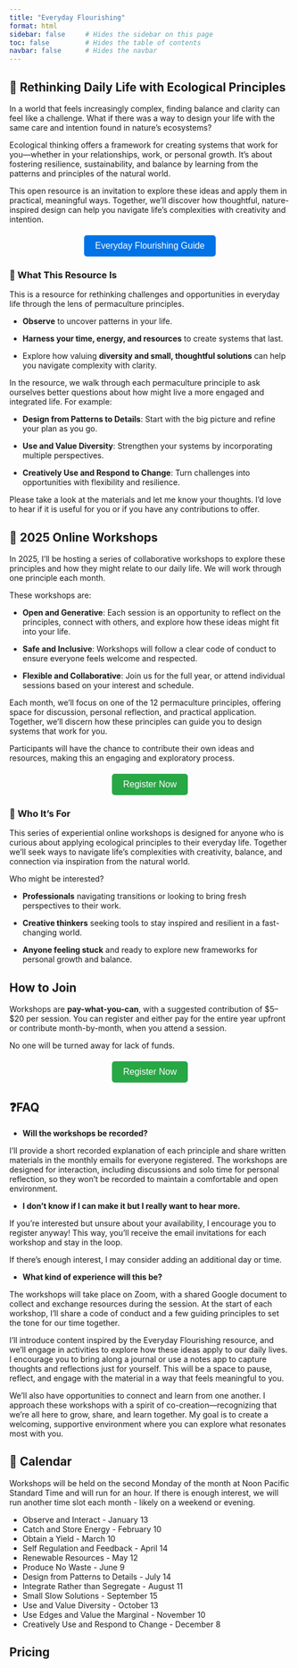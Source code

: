 ```yaml
---
title: "Everyday Flourishing"
format: html
sidebar: false     # Hides the sidebar on this page
toc: false         # Hides the table of contents
navbar: false      # Hides the navbar
---
```



## 🌿 Rethinking Daily Life with Ecological Principles

In a world that feels increasingly complex, finding balance and clarity can feel like a challenge. What if there was a way to design your life with the same care and intention found in nature's ecosystems?

Ecological thinking offers a framework for creating systems that work for you—whether in your relationships, work, or personal growth. It’s about fostering resilience, sustainability, and balance by learning from the patterns and principles of the natural world.

This open resource is an invitation to explore these ideas and apply them in practical, meaningful ways. Together, we’ll discover how thoughtful, nature-inspired design can help you navigate life’s complexities with creativity and intention.

<!-- Resource button for the Everyday Flourishing Guide -->

::: {style="text-align: center; margin-top: 20px;"}
<a href="./bookcover.html" style="text-decoration: none;"> <button style="background-color: #0073e6; color: white; padding: 10px 20px; font-size: 16px; border: none; border-radius: 5px; cursor: pointer;"> Everyday Flourishing Guide </button> </a>
:::

### **🐚 What This Resource Is**

This is a resource for rethinking challenges and opportunities in everyday life through the lens of permaculture principles.

-   **Observe** to uncover patterns in your life.

-   **Harness your time, energy, and resources** to create systems that last.

-   Explore how valuing **diversity and small, thoughtful solutions** can help you navigate complexity with clarity.

In the resource, we walk through each permaculture principle to ask ourselves better questions about how might live a more engaged and integrated life. For example:

-   **Design from Patterns to Details**: Start with the big picture and refine your plan as you go.

-   **Use and Value Diversity**: Strengthen your systems by incorporating multiple perspectives.

-   **Creatively Use and Respond to Change**: Turn challenges into opportunities with flexibility and resilience.

Please take a look at the materials and let me know your thoughts. I'd love to hear if it is useful for you or if you have any contributions to offer.

## 🌾 **2025 Online Workshops**

In 2025, I’ll be hosting a series of collaborative workshops to explore these principles and how they might relate to our daily life. We will work through one principle each month.

These workshops are:

-   **Open and Generative**: Each session is an opportunity to reflect on the principles, connect with others, and explore how these ideas might fit into your life.

-   **Safe and Inclusive**: Workshops will follow a clear code of conduct to ensure everyone feels welcome and respected.

-   **Flexible and Collaborative**: Join us for the full year, or attend individual sessions based on your interest and schedule.

Each month, we’ll focus on one of the 12 permaculture principles, offering space for discussion, personal reflection, and practical application. Together, we’ll discern how these principles can guide you to design systems that work for you.

Participants will have the chance to contribute their own ideas and resources, making this an engaging and exploratory process.

<!-- Register Now button -->

::: {style="text-align: center; margin-top: 20px;"}
<a href="https://forms.gle/9FvHQkLwSMPVudMr7" target="_blank" style="text-decoration: none;"> <button style="background-color: #28a745; color: white; padding: 10px 20px; font-size: 16px; border: none; border-radius: 5px; cursor: pointer;"> Register Now </button> </a>
:::

### 👥 **Who It’s For**

This series of experiential online workshops is designed for anyone who is curious about applying ecological principles to their everyday life. Together we'll seek ways to navigate life's complexities with creativity, balance, and connection via inspiration from the natural world.

Who might be interested?

-   **Professionals** navigating transitions or looking to bring fresh perspectives to their work.

-   **Creative thinkers** seeking tools to stay inspired and resilient in a fast-changing world.

-   **Anyone feeling stuck** and ready to explore new frameworks for personal growth and balance.

## **How to Join**

Workshops are **pay-what-you-can**, with a suggested contribution of \$5–\$20 per session. You can register and either pay for the entire year upfront or contribute month-by-month, when you attend a session.

No one will be turned away for lack of funds.

<!-- Register Now button -->

::: {style="text-align: center; margin-top: 20px;"}
<a href="https://forms.gle/9FvHQkLwSMPVudMr7" target="_blank" style="text-decoration: none;"> <button style="background-color: #28a745; color: white; padding: 10px 20px; font-size: 16px; border: none; border-radius: 5px; cursor: pointer;"> Register Now </button> </a>
:::

## ❓**FAQ**

-   **Will the workshops be recorded?**

I’ll provide a short recorded explanation of each principle and share written materials in the monthly emails for everyone registered. The workshops are designed for interaction, including discussions and solo time for personal reflection, so they won’t be recorded to maintain a comfortable and open environment.

-   **I don't know if I can make it but I really want to hear more.**

If you’re interested but unsure about your availability, I encourage you to register anyway! This way, you’ll receive the email invitations for each workshop and stay in the loop.

If there’s enough interest, I may consider adding an additional day or time.

-   **What kind of experience will this be?**

The workshops will take place on Zoom, with a shared Google document to collect and exchange resources during the session. At the start of each workshop, I’ll share a code of conduct and a few guiding principles to set the tone for our time together.

I’ll introduce content inspired by the Everyday Flourishing resource, and we’ll engage in activities to explore how these ideas apply to our daily lives. I encourage you to bring along a journal or use a notes app to capture thoughts and reflections just for yourself. This will be a space to pause, reflect, and engage with the material in a way that feels meaningful to you.

We’ll also have opportunities to connect and learn from one another. I approach these workshops with a spirit of co-creation—recognizing that we’re all here to grow, share, and learn together. My goal is to create a welcoming, supportive environment where you can explore what resonates most with you.

## 📅 Calendar

Workshops will be held on the second Monday of the month at Noon Pacific Standard Time and will run for an hour. If there is enough interest, we will run another time slot each month - likely on a weekend or evening.

-   Observe and Interact - January 13
-   Catch and Store Energy - February 10
-   Obtain a Yield - March 10
-   Self Regulation and Feedback - April 14
-   Renewable Resources - May 12
-   Produce No Waste - June 9
-   Design from Patterns to Details - July 14
-   Integrate Rather than Segregate - August 11
-   Small Slow Solutions - September 15
-   Use and Value Diversity - October 13
-   Use Edges and Value the Marginal - November 10
-   Creatively Use and Respond to Change - December 8

## Pricing

```{=html}
<script async src="https://js.stripe.com/v3/pricing-table.js"></script>
<stripe-pricing-table pricing-table-id="prctbl_1QXrX5CKG7rrpuc4wOMDJssi"
publishable-key="pk_live_HwbPOl8dcvSnYjmpT5EL7Z0B"> </stripe-pricing-table>
```

